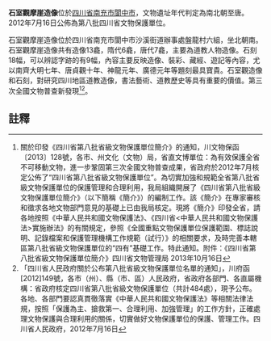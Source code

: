 {{msg:四川省文物保護單位
|名稱 = 石室觀摩崖造像
|編號 = 328
|圖片 = 
|級別 = S8
|分類 = 
|時代 = 南北朝至[[唐代|唐代]]
|地点 = [[四川省|四川省]][[南充市|南充市]][[閬中市|閬中市]]
|坐標 =
|登錄 = 2012年7月16日
}}
'''石室觀摩崖造像'''位於[[四川省|四川省]][[南充市|南充市]][[閬中市|閬中市]]，文物遺址年代判定為南北朝至唐。2012年7月16日公佈為第八批四川省文物保護單位。

石室觀摩崖造像位於四川省南充市閬中市沙溪街道辦事處盤龍村六組，坐北朝南。石室觀摩崖造像共有造像13龕，隋代6龕，唐代7龕，主要為道教人物造像。石刻18幅，可以辨認字跡的有9幅，內容主要反映造像、裝彩、藏經、遊記等內容，尤以南齊大明七年、唐貞觀十年、神龍元年、廣德元年等題刻最具寶貴。石室觀造像和石刻，對研究四川地區道教造像，書法藝術、道教歷史等具有重要的價值。第三次全國文物普查新發現<ref>關於印發《四川省第八批省級文物保護單位簡介》的通知，川文物保函〔2013〕128號，各市、州文化（文物）局，省直文博單位：為有效保護全省不可移動文物，進一步鞏固第三次全國文物普查成果，省政府於2012年7月核定公佈了“四川省第八批省級文物保護單位”。為切實加強和規範全省第八批省級文物保護單位的保護管理和合理利用，我局組織開展了《四川省第八批省級文物保護單位簡介》（以下簡稱《簡介》）的編制工作。該《簡介》在專家審核和徵求各地文物部門意見的基礎上已由我局核定。現將《簡介》印發全省，請各地按照《中華人民共和國文物保護法》、《四川省<中華人民共和國文物保護法>實施辦法》的有關規定，參照《全國重點文物保護單位保護範圍、標誌說明、記錄檔案和保護管理機構工作規範（試行）》的相關要求，及時完善本轄區第八批省級文物保護單位的“四有”基礎工作。特此通知。附件：《四川省第八批省級文物保護單位簡介》四川省文物管理局  2013年10月16日</ref><ref>「四川省人民政府關於公布第八批省級文物保護單位名單的通知」，川府函[2012]149號，各市（州）、縣（市、區）人民政府，省政府各部門、各直屬機構：省政府核定四川省第八批省級文物保護單位（共計484處），現予公布。各地、各部門要認真貫徹落實《中華人民共和國文物保護法》等相關法律法規，按照「保護為主、搶救第一、合理利用、加強管理」的工作方針，正確處理文物保護與合理利用的關係，切實做好文物保護單位的保護、管理工作。四川省人民政府，2012年7月16日</ref>。
==註釋==
{{reflist}}
{{文物保護單位小作品}}